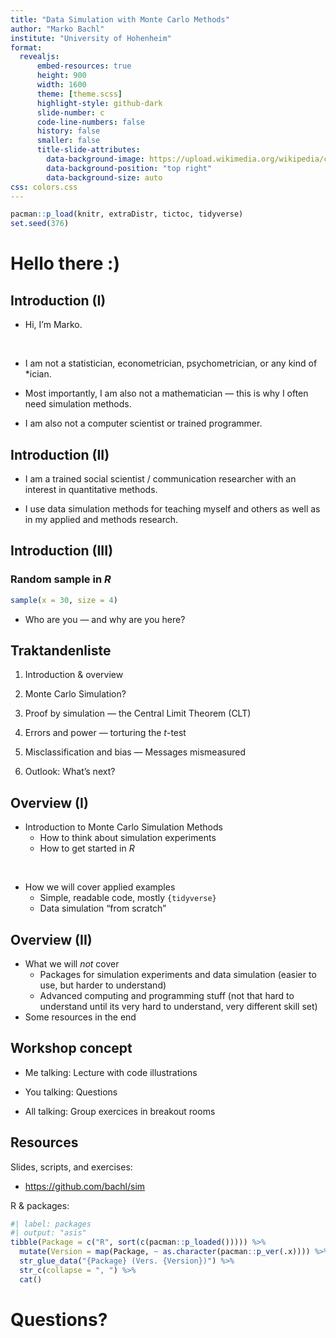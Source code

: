 ```yaml
---
title: "Data Simulation with Monte Carlo Methods"
author: "Marko Bachl"
institute: "University of Hohenheim"
format:
  revealjs:
      embed-resources: true
      height: 900
      width: 1600
      theme: [theme.scss]
      highlight-style: github-dark
      slide-number: c
      code-line-numbers: false
      history: false
      smaller: false
      title-slide-attributes:
        data-background-image: https://upload.wikimedia.org/wikipedia/commons/6/64/Uni_Hohenheim-Logo.svg
        data-background-position: "top right"
        data-background-size: auto
css: colors.css
---
```


```r
pacman::p_load(knitr, extraDistr, tictoc, tidyverse)
set.seed(376)
```


# Hello there :)

## Introduction (I)

::: {.incremental}

- Hi, I'm Marko.

&nbsp;

-   I am not a statistician, econometrician, psychometrician, or any kind of \*ician.

-   Most importantly, I am also not a mathematician --- this is why I often need simulation methods.

-   I am also not a computer scientist or trained programmer.

:::

## Introduction (II)

-   I am a trained social scientist / communication researcher with an interest in quantitative methods.

-   I use data simulation methods for teaching myself and others as well as in my applied and methods research.

## Introduction (III)

### Random sample in *R*

```r
sample(x = 30, size = 4)
```

-   Who are you --- and why are you here?


## Traktandenliste

1)  Introduction & overview

2)  Monte Carlo Simulation?

3)  Proof by simulation --- the Central Limit Theorem (CLT)

4)  Errors and power --- torturing the *t*-test

5)  Misclassification and bias --- Messages mismeasured

6)  Outlook: What's next?


## Overview (I)

-   Introduction to Monte Carlo Simulation Methods
    -   How to think about simulation experiments
    -   How to get started in *R*

&nbsp;

-   How we will cover applied examples
    -   Simple, readable code, mostly `{tidyverse}`
    -   Data simulation "from scratch"


## Overview (II)

-   What we will *not* cover
    -   Packages for simulation experiments and data simulation (easier to use, but harder to understand)
    -   Advanced computing and programming stuff (not that hard to understand until its very hard to understand, very different skill set)
-   Some resources in the end

## Workshop concept

- Me talking: Lecture with code illustrations

- You talking: Questions

- All talking: Group exercices in breakout rooms

## Resources

Slides, scripts, and exercises:

-   [https://github.com/bachl/sim](https://github.com/bachl/sim)

R & packages:
```r
#| label: packages
#| output: "asis"
tibble(Package = c("R", sort(c(pacman::p_loaded())))) %>% 
  mutate(Version = map(Package, ~ as.character(pacman::p_ver(.x)))) %>% 
  str_glue_data("{Package} (Vers. {Version})") %>% 
  str_c(collapse = ", ") %>% 
  cat()
```


# Questions?
